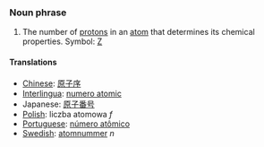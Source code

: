 === Noun phrase ===
#The number of [[proton]]s in an [[atom]] that determines its chemical properties.  Symbol: [[Z]]

==== Translations ====
*[[Chinese]]: [[原子序]]
*[[Interlingua]]: [[numero atomic]]
*Japanese: [[原子番号]]
*[[Polish]]: liczba atomowa ''f''
*[[Portuguese]]: [[número atômico]]
*[[Swedish]]: [[atomnummer]] ''n''